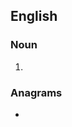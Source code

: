 ==English==

===Noun===
{{head|en|noun plural form}}

# {{plural of|nerve fiber|lang=en}}

===Anagrams===
* {{anagrams|en|nerve fibres}}